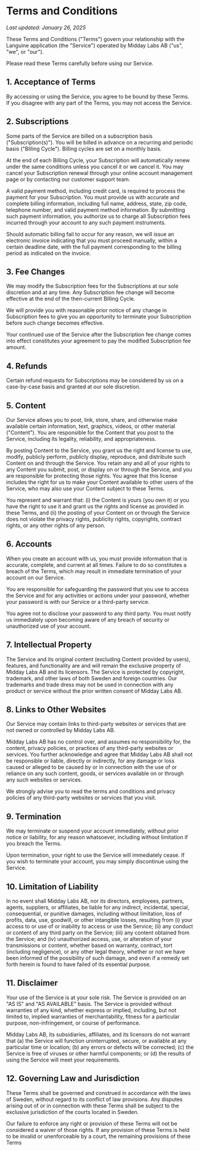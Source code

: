 # Terms and Conditions

*Last updated: January 26, 2025*

These Terms and Conditions ("Terms") govern your relationship with the Languine application (the "Service") operated by Midday Labs AB ("us", "we", or "our").

Please read these Terms carefully before using our Service.

## 1. Acceptance of Terms

By accessing or using the Service, you agree to be bound by these Terms. If you disagree with any part of the Terms, you may not access the Service.

## 2. Subscriptions

Some parts of the Service are billed on a subscription basis ("Subscription(s)"). You will be billed in advance on a recurring and periodic basis ("Billing Cycle"). Billing cycles are set on a monthly basis.

At the end of each Billing Cycle, your Subscription will automatically renew under the same conditions unless you cancel it or we cancel it. You may cancel your Subscription renewal through your online account management page or by contacting our customer support team.

A valid payment method, including credit card, is required to process the payment for your Subscription. You must provide us with accurate and complete billing information, including full name, address, state, zip code, telephone number, and valid payment method information. By submitting such payment information, you authorize us to charge all Subscription fees incurred through your account to any such payment instruments.

Should automatic billing fail to occur for any reason, we will issue an electronic invoice indicating that you must proceed manually, within a certain deadline date, with the full payment corresponding to the billing period as indicated on the invoice.

## 3. Fee Changes

We may modify the Subscription fees for the Subscriptions at our sole discretion and at any time. Any Subscription fee change will become effective at the end of the then-current Billing Cycle.

We will provide you with reasonable prior notice of any change in Subscription fees to give you an opportunity to terminate your Subscription before such change becomes effective.

Your continued use of the Service after the Subscription fee change comes into effect constitutes your agreement to pay the modified Subscription fee amount.

## 4. Refunds

Certain refund requests for Subscriptions may be considered by us on a case-by-case basis and granted at our sole discretion.

## 5. Content

Our Service allows you to post, link, store, share, and otherwise make available certain information, text, graphics, videos, or other material ("Content"). You are responsible for the Content that you post to the Service, including its legality, reliability, and appropriateness.

By posting Content to the Service, you grant us the right and license to use, modify, publicly perform, publicly display, reproduce, and distribute such Content on and through the Service. You retain any and all of your rights to any Content you submit, post, or display on or through the Service, and you are responsible for protecting those rights. You agree that this license includes the right for us to make your Content available to other users of the Service, who may also use your Content subject to these Terms.

You represent and warrant that: (i) the Content is yours (you own it) or you have the right to use it and grant us the rights and license as provided in these Terms, and (ii) the posting of your Content on or through the Service does not violate the privacy rights, publicity rights, copyrights, contract rights, or any other rights of any person.

## 6. Accounts

When you create an account with us, you must provide information that is accurate, complete, and current at all times. Failure to do so constitutes a breach of the Terms, which may result in immediate termination of your account on our Service.

You are responsible for safeguarding the password that you use to access the Service and for any activities or actions under your password, whether your password is with our Service or a third-party service.

You agree not to disclose your password to any third party. You must notify us immediately upon becoming aware of any breach of security or unauthorized use of your account.

## 7. Intellectual Property

The Service and its original content (excluding Content provided by users), features, and functionality are and will remain the exclusive property of Midday Labs AB and its licensors. The Service is protected by copyright, trademark, and other laws of both Sweden and foreign countries. Our trademarks and trade dress may not be used in connection with any product or service without the prior written consent of Midday Labs AB.

## 8. Links to Other Websites

Our Service may contain links to third-party websites or services that are not owned or controlled by Midday Labs AB.

Midday Labs AB has no control over, and assumes no responsibility for, the content, privacy policies, or practices of any third-party websites or services. You further acknowledge and agree that Midday Labs AB shall not be responsible or liable, directly or indirectly, for any damage or loss caused or alleged to be caused by or in connection with the use of or reliance on any such content, goods, or services available on or through any such websites or services.

We strongly advise you to read the terms and conditions and privacy policies of any third-party websites or services that you visit.

## 9. Termination

We may terminate or suspend your account immediately, without prior notice or liability, for any reason whatsoever, including without limitation if you breach the Terms.

Upon termination, your right to use the Service will immediately cease. If you wish to terminate your account, you may simply discontinue using the Service.

## 10. Limitation of Liability

In no event shall Midday Labs AB, nor its directors, employees, partners, agents, suppliers, or affiliates, be liable for any indirect, incidental, special, consequential, or punitive damages, including without limitation, loss of profits, data, use, goodwill, or other intangible losses, resulting from (i) your access to or use of or inability to access or use the Service; (ii) any conduct or content of any third party on the Service; (iii) any content obtained from the Service; and (iv) unauthorized access, use, or alteration of your transmissions or content, whether based on warranty, contract, tort (including negligence), or any other legal theory, whether or not we have been informed of the possibility of such damage, and even if a remedy set forth herein is found to have failed of its essential purpose.

## 11. Disclaimer

Your use of the Service is at your sole risk. The Service is provided on an "AS IS" and "AS AVAILABLE" basis. The Service is provided without warranties of any kind, whether express or implied, including, but not limited to, implied warranties of merchantability, fitness for a particular purpose, non-infringement, or course of performance.

Midday Labs AB, its subsidiaries, affiliates, and its licensors do not warrant that (a) the Service will function uninterrupted, secure, or available at any particular time or location; (b) any errors or defects will be corrected; (c) the Service is free of viruses or other harmful components; or (d) the results of using the Service will meet your requirements.

## 12. Governing Law and Jurisdiction

These Terms shall be governed and construed in accordance with the laws of Sweden, without regard to its conflict of law provisions. Any disputes arising out of or in connection with these Terms shall be subject to the exclusive jurisdiction of the courts located in Sweden.

Our failure to enforce any right or provision of these Terms will not be considered a waiver of those rights. If any provision of these Terms is held to be invalid or unenforceable by a court, the remaining provisions of these Terms